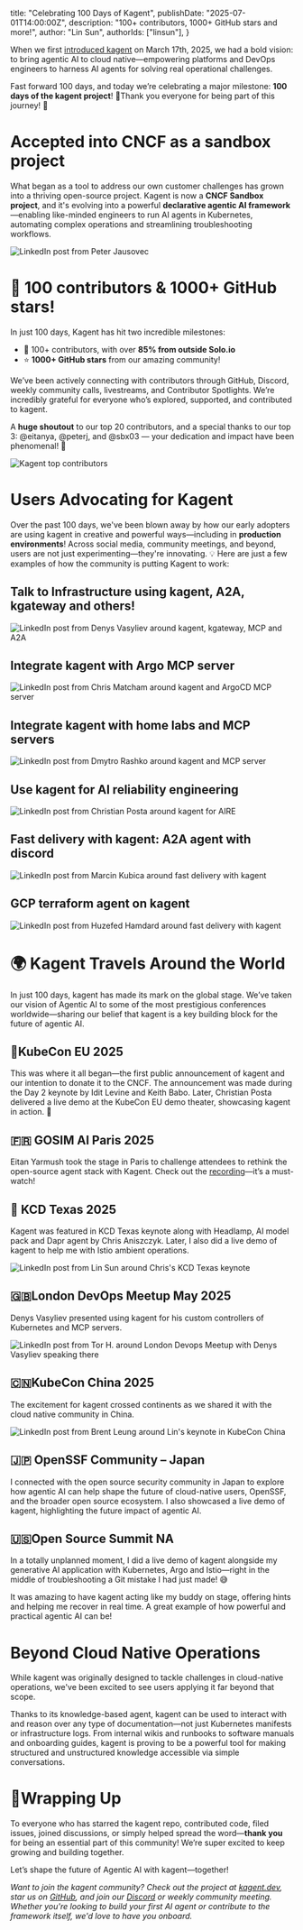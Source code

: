   title: "Celebrating 100 Days of Kagent",
  publishDate: "2025-07-01T14:00:00Z",
  description: "100+ contributors, 1000+ GitHub stars and more!",
  author: "Lin Sun",
  authorIds: ["linsun"],
}

When we first [introduced kagent](https://techstrong.ai/agentic-ai/solo-ios-kagent-brings-agentic-ai-to-cloud-native-operations/) on March 17th, 2025, we had a bold vision: to bring agentic AI to cloud native—empowering platforms and DevOps engineers to harness AI agents for solving real operational challenges.

Fast forward 100 days, and today we’re celebrating a major milestone: **100 days of the kagent project**! 🎉Thank you everyone for being part of this journey! 🚀

# Accepted into CNCF as a sandbox project

What began as a tool to address our own customer challenges has grown into a thriving open-source project. Kagent is now a **CNCF Sandbox project**, and it's evolving into a powerful **declarative agentic AI framework**—enabling like-minded engineers to run AI agents in Kubernetes, automating complex operations and streamlining troubleshooting workflows.

![LinkedIn post from Peter Jausovec](/images/blog/100days/cncf-sandbox.png)

# 🌟 100 contributors & 1000+ GitHub stars!

In just 100 days, Kagent has hit two incredible milestones:
- 🚀 100+ contributors, with over **85% from outside Solo.io**
- ⭐ **1000+ GitHub stars** from our amazing community!

We’ve been actively connecting with contributors through GitHub, Discord, weekly community calls, livestreams, and Contributor Spotlights. We’re incredibly grateful for everyone who’s explored, supported, and contributed to kagent.

A **huge shoutout** to our top 20 contributors, and a special thanks to our top 3: @eitanya, @peterj, and @sbx03 — your dedication and impact have been phenomenal! 🙌

![Kagent top contributors](/images/blog/100days/top-contributors.png)

# Users Advocating for Kagent

Over the past 100 days, we've been blown away by how our early adopters are using kagent in creative and powerful ways—including in **production environments**! Across social media, community meetings, and beyond, users are not just experimenting—they're innovating. 💡
Here are just a few examples of how the community is putting Kagent to work:

## Talk to Infrastructure using kagent, A2A, kgateway and others!

![LinkedIn post from Denys Vasyliev around kagent, kgateway, MCP and A2A](/images/blog/100days/kagent-a2a.png)

## Integrate kagent with Argo MCP server

![LinkedIn post from Chris Matcham around kagent and ArgoCD MCP server](/images/blog/100days/argo-mcp.png)

## Integrate kagent with home labs and MCP servers

![LinkedIn post from Dmytro Rashko around kagent and MCP server](/images/blog/100days/home-lab-mcp.png)

## Use kagent for AI reliability engineering

![LinkedIn post from Christian Posta around kagent for AIRE](/images/blog/100days/aire-agent.png)

## Fast delivery with kagent: A2A agent with discord

![LinkedIn post from Marcin Kubica around fast delivery with kagent](/images/blog/100days/Marcin-post.png)

## GCP terraform agent on kagent

![LinkedIn post from Huzefed Hamdard around fast delivery with kagent](/images/blog/100days/terraform-agent.png)

# 🌍 Kagent Travels Around the World

In just 100 days, kagent has made its mark on the global stage. We’ve taken our vision of Agentic AI to some of the most prestigious conferences worldwide—sharing our belief that kagent is a key building block for the future of agentic AI.

## 📢KubeCon EU 2025
This was where it all began—the first public announcement of kagent and our intention to donate it to the CNCF. The announcement was made during the Day 2 keynote by Idit Levine and Keith Babo. Later, Christian Posta delivered a live demo at the KubeCon EU demo theater, showcasing kagent in action. 🚀

## 🇫🇷 GOSIM AI Paris 2025
Eitan Yarmush took the stage in Paris to challenge attendees to rethink the open-source agent stack with Kagent. Check out the [recording](https://www.youtube.com/watch?v=4uus0zf6OUQ)—it’s a must-watch!

## 🤠 KCD Texas 2025
Kagent was featured in KCD Texas keynote along with Headlamp, AI model pack and Dapr agent by Chris Aniszczyk. Later, I also did a live demo of kagent to help me with Istio ambient operations.

![LinkedIn post from Lin Sun around Chris's KCD Texas keynote](/images/blog/100days/kcd-texas.png)

## 🇬🇧London DevOps Meetup May 2025
Denys Vasyliev presented using kagent for his custom controllers of Kubernetes and MCP servers.

![LinkedIn post from Tor H. around London Devops Meetup with Denys Vasyliev speaking there](/images/blog/100days/London-devops-meetup.png)

## 🇨🇳KubeCon China 2025
The excitement for kagent crossed continents as we shared it with the cloud native community in China.

![LinkedIn post from Brent Leung around Lin's keynote in KubeCon China](/images/blog/100days/kubecon-china.png)

## 🇯🇵 OpenSSF Community – Japan

I connected with the open source security community in Japan to explore how agentic AI can help shape the future of cloud-native users, OpenSSF, and the broader open source ecosystem. I also showcased a live demo of kagent, highlighting the future impact of agentic AI.

## 🇺🇸Open Source Summit NA

In a totally unplanned moment, I did a live demo of kagent alongside my generative AI application with Kubernetes, Argo and Istio—right in the middle of troubleshooting a Git mistake I had just made! 😅

It was amazing to have kagent acting like my buddy on stage, offering hints and helping me recover in real time. A great example of how powerful and practical agentic AI can be!

# Beyond Cloud Native Operations

While kagent was originally designed to tackle challenges in cloud-native operations, we've been excited to see users applying it far beyond that scope.

Thanks to its knowledge-based agent, kagent can be used to interact with and reason over any type of documentation—not just Kubernetes manifests or infrastructure logs. From internal wikis and runbooks to software manuals and onboarding guides, kagent is proving to be a powerful tool for making structured and unstructured knowledge accessible via simple conversations.

# 🎉Wrapping Up

To everyone who has starred the kagent repo, contributed code, filed issues, joined discussions, or simply helped spread the word—**thank you** for being an essential part of this community! We’re super excited to keep growing and building together.

Let’s shape the future of Agentic AI with kagent—together!

*Want to join the kagent community? Check out the project at [kagent.dev](https://kagent.dev), star us on [GitHub](https://github.com/kagent-dev/kagent), and join our [Discord](https://discord.gg/Fu3k65f2k3) or weekly community meeting. Whether you're looking to build your first AI agent or contribute to the framework itself, we'd love to have you onboard.*
